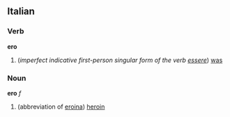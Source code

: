 ==Italian==
===Verb===
'''ero'''

# (''imperfect indicative first-person singular form of the verb [[essere]]'') [[was]]

===Noun===
'''ero''' ''f''
#(abbreviation of [[eroina]]) [[heroin]]